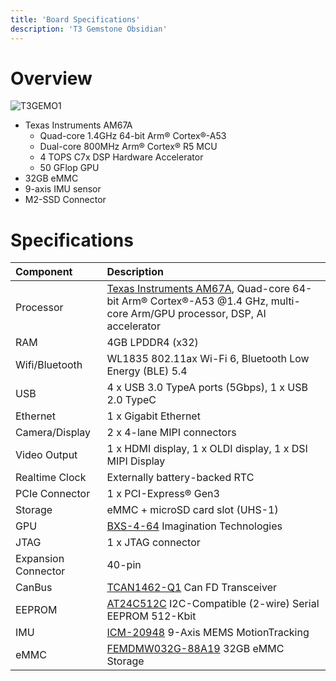 ```yaml
---
title: 'Board Specifications'
description: 'T3 Gemstone Obsidian'
---
```


# Overview

<Frame>
  <img src="/images/t3-gem-o1-board.png" alt="T3GEMO1" />
</Frame>

* Texas Instruments AM67A
  - Quad-core 1.4GHz 64-bit Arm® Cortex®-A53
  - Dual-core 800MHz Arm® Cortex® R5 MCU
  - 4 TOPS C7x DSP Hardware Accelerator
  - 50 GFlop GPU
* 32GB eMMC
* 9-axis IMU sensor
* M2-SSD Connector

# Specifications

| Component               | Description                               |
| :---------------------- | :---------------------------------------- |
| Processor               | [Texas Instruments AM67A](https://www.ti.com/product/AM67A), Quad-core 64-bit Arm® Cortex®-A53 @1.4 GHz, multi-core Arm/GPU processor, DSP, AI accelerator |
| RAM                     | 4GB LPDDR4 (x32)                       |
| Wifi/Bluetooth          | WL1835 802.11ax Wi-Fi 6, Bluetooth Low Energy (BLE) 5.4  |
| USB                     | 4 x USB 3.0 TypeA ports (5Gbps), 1 x USB 2.0 TypeC |
| Ethernet                | 1 x Gigabit Ethernet                   |
| Camera/Display          | 2 x 4-lane MIPI connectors              |
| Video Output            | 1 x HDMI display, 1 x OLDI display, 1 x DSI MIPI Display |
| Realtime Clock          | Externally battery-backed RTC                |
| PCIe Connector          | 1 x PCI-Express® Gen3                  |
| Storage                 | eMMC + microSD card slot (UHS-1)      |
| GPU                     | [BXS-4-64](https://www.imaginationtech.com/product/img-bxs-4-64-mc1/) Imagination Technologies |
| JTAG                    | 1 x JTAG connector                     |
| Expansion Connector     | 40-pin                                 |
| CanBus                  | [TCAN1462-Q1](https://www.ti.com/lit/ds/symlink/tcan1462-q1.pdf) Can FD Transceiver         |
| EEPROM                  | [AT24C512C](https://ww1.microchip.com/downloads/en/devicedoc/atmel-8720-seeprom-at24c512c-datasheet.pdf) I2C-Compatible (2-wire) Serial EEPROM 512-Kbit |
| IMU                     | [ICM-20948](https://invensense.tdk.com/products/motion-tracking/9-axis/icm-20948/) 9-Axis MEMS MotionTracking |
| eMMC                    | [FEMDMW032G-88A19](https://lcsc.com/datasheet/lcsc_datasheet_2409241206_FORESEE-FEMDMW032G-88A19_C3249969.pdf) 32GB eMMC Storage |
